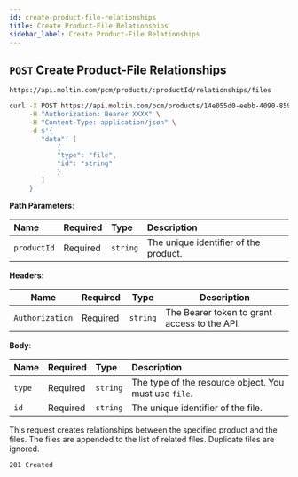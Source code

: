 ```yaml
---
id: create-product-file-relationships
title: Create Product-File Relationships
sidebar_label: Create Product-File Relationships
---
```


## `POST` Create Product-File Relationships

```http
https://api.moltin.com/pcm/products/:productId/relationships/files
```

<!--DOCUSAURUS_CODE_TABS-->

<!--cURL-->

```bash
curl -X POST https://api.moltin.com/pcm/products/14e055d0-eebb-4090-8594-a0a7aeea2151/relationships/files \
     -H "Authorization: Bearer XXXX" \
     -H "Content-Type: application/json" \
     -d $'{
        "data": [
            {
            "type": "file",
            "id": "string"
            }
        ]
     }'
```

<!--END_DOCUSAURUS_CODE_TABS-->

<!--DOCUSAURUS_CODE_TABS-->

<!-- Request -->

**Path Parameters**:

| Name | Required | Type | Description |
| :--- | :--- | :--- | :--- |
| `productId` | Required | `string` | The unique identifier of the product. |

**Headers**:

| Name | Required | Type | Description |
| --- | --- | --- | --- |
| `Authorization` | Required | `string` | The Bearer token to grant access to the API. |

**Body**:

| Name | Required | Type | Description |
| :--- | :--- | :--- | :--- |
| `type` | Required | `string` | The type of the resource object. You must use `file`. |
| `id` | Required | `string` | The unique identifier of the file. |

<!--END_DOCUSAURUS_CODE_TABS-->

This request creates relationships between the specified product and the files. The files are appended to the list of related files. Duplicate files are ignored.

<!--DOCUSAURUS_CODE_TABS-->

<!-- Response-->

`201 Created`

```json

```

<!--END_DOCUSAURUS_CODE_TABS-->
